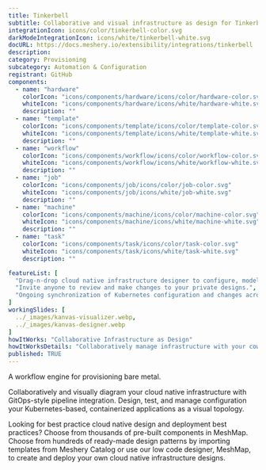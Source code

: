 ---
title: Tinkerbell
subtitle: Collaborative and visual infrastructure as design for Tinkerbell
integrationIcon: icons/color/tinkerbell-color.svg
darkModeIntegrationIcon: icons/white/tinkerbell-white.svg
docURL: https://docs.meshery.io/extensibility/integrations/tinkerbell
description: 
category: Provisioning
subcategory: Automation & Configuration
registrant: GitHub
components:
  - name: "hardware"
    colorIcon: "icons/components/hardware/icons/color/hardware-color.svg"
    whiteIcon: "icons/components/hardware/icons/white/hardware-white.svg"
    description: ""
  - name: "template"
    colorIcon: "icons/components/template/icons/color/template-color.svg"
    whiteIcon: "icons/components/template/icons/white/template-white.svg"
    description: ""
  - name: "workflow"
    colorIcon: "icons/components/workflow/icons/color/workflow-color.svg"
    whiteIcon: "icons/components/workflow/icons/white/workflow-white.svg"
    description: ""
  - name: "job"
    colorIcon: "icons/components/job/icons/color/job-color.svg"
    whiteIcon: "icons/components/job/icons/white/job-white.svg"
    description: ""
  - name: "machine"
    colorIcon: "icons/components/machine/icons/color/machine-color.svg"
    whiteIcon: "icons/components/machine/icons/white/machine-white.svg"
    description: ""
  - name: "task"
    colorIcon: "icons/components/task/icons/color/task-color.svg"
    whiteIcon: "icons/components/task/icons/white/task-white.svg"
    description: ""

featureList: [
  "Drag-n-drop cloud native infrastructure designer to configure, model, and deploy your workloads.",
  "Invite anyone to review and make changes to your private designs.",
  "Ongoing synchronization of Kubernetes configuration and changes across any number of clusters."
]
workingSlides: [
  ../_images/kanvas-visualizer.webp,
  ../_images/kanvas-designer.webp
]
howItWorks: "Collaborative Infrastructure as Design"
howItWorksDetails: "Collaboratively manage infrastructure with your coworkers synchronously sharing the same designs."
published: TRUE
---
<p>
A workflow engine for provisioning bare metal.
</p>
<p>
    Collaboratively and visually diagram your cloud native infrastructure with GitOps-style pipeline integration. Design, test, and manage configuration your Kubernetes-based, containerized applications as a visual topology.
</p>
<p>
    Looking for best practice cloud native design and deployment best practices? Choose from thousands of pre-built components in MeshMap. Choose from hundreds of ready-made design patterns by importing templates from Meshery Catalog or use our low code designer, MeshMap, to create and deploy your own cloud native infrastructure designs.
</p>
